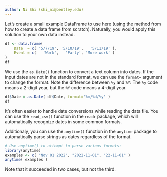 ```yaml
---
author: Ni Shi (shi_ni@bentley.edu)
---
```


Let's create a small example DataFrame to use here (using the method from
how to create a data frame from scratch).
Naturally, you would apply this solution to your own data instead.

```r
df <- data.frame(
    Date  = c( '5/7/19', '5/10/19',   '5/11/19' ),
    Event = c(   'Work',   'Party', 'More work' )
)
df
```

We use the `as.Date()` function to convert a text column into dates.
If the input dates are not in the standard format, we can use the `format=` argument to change the format.
Note the difference between `%y` and `%Y`: The `%y` code means a 2-digit year, but the `%Y` code means a 4-digit year.

```r
df$Date = as.Date( df$Date, format='%m/%d/%y' )
df
```

It's often easier to handle date conversions while reading the data file.
You can use the `read_csv()` function in the `readr` package,
which will automatically recognize dates in some common formats.

Additionaly, you can use the `anytime()` function in the `anytime` package
to automatically parse strings as dates regardless of the format.

```r
# Use anytime() to attempt to parse various formats:
library(anytime)
examples <- c( "Nov 01 2022", "2022-11-01", "22-11-01" )
anytime( examples )
```

Note that it succeeded in two cases, but not the third.
